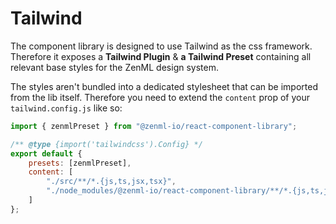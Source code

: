 
<Meta title="Docs/Tailwind" />

# Tailwind

The component library is designed to use Tailwind as the css framework. Therefore it exposes a **Tailwind Plugin** & **a Tailwind Preset** containing all relevant base styles for the ZenML design system.

The styles aren't bundled into a dedicated stylesheet that can be imported from the lib itself. Therefore you need to extend the `content` prop of your `tailwind.config.js` like so:

```js
import { zenmlPreset } from "@zenml-io/react-component-library";

/** @type {import('tailwindcss').Config} */
export default {
	presets: [zenmlPreset],
	content: [
		"./src/**/*.{js,ts,jsx,tsx}",
		"./node_modules/@zenml-io/react-component-library/**/*.{js,ts,jsx,tsx}"
	]
};
```
